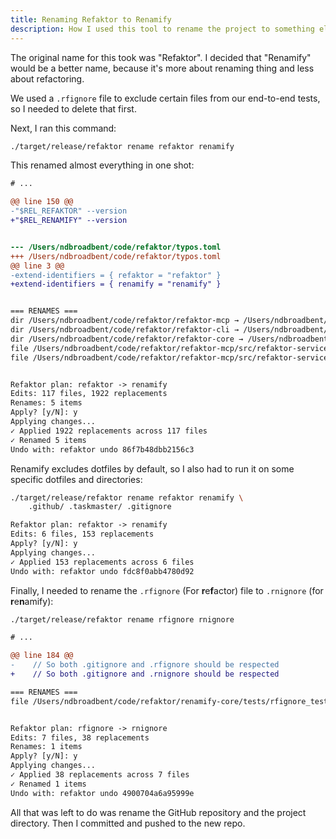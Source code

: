 ```yaml
---
title: Renaming Refaktor to Renamify
description: How I used this tool to rename the project to something else
---
```


The original name for this took was "Refaktor". I decided that "Renamify" would
be a better name, because it's more about renaming thing and less about
refactoring.

We used a `.rfignore` file to exclude certain files from our end-to-end tests,
so I needed to delete that first.

Next, I ran this command:

```bash
./target/release/refaktor rename refaktor renamify
```

This renamed almost everything in one shot:

```diff
# ...

@@ line 150 @@
-"$REL_REFAKTOR" --version
+"$REL_RENAMIFY" --version


--- /Users/ndbroadbent/code/refaktor/typos.toml
+++ /Users/ndbroadbent/code/refaktor/typos.toml
@@ line 3 @@
-extend-identifiers = { refaktor = "refaktor" }
+extend-identifiers = { renamify = "renamify" }


=== RENAMES ===
dir /Users/ndbroadbent/code/refaktor/refaktor-mcp → /Users/ndbroadbent/code/renamify/renamify-mcp
dir /Users/ndbroadbent/code/refaktor/refaktor-cli → /Users/ndbroadbent/code/renamify/renamify-cli
dir /Users/ndbroadbent/code/refaktor/refaktor-core → /Users/ndbroadbent/code/renamify/renamify-core
file /Users/ndbroadbent/code/refaktor/refaktor-mcp/src/refaktor-service.test.ts → /Users/ndbroadbent/code/renamify/renamify-mcp/src/renamify-service.test.ts
file /Users/ndbroadbent/code/refaktor/refaktor-mcp/src/refaktor-service.ts → /Users/ndbroadbent/code/renamify/renamify-mcp/src/renamify-service.ts


Refaktor plan: refaktor -> renamify
Edits: 117 files, 1922 replacements
Renames: 5 items
Apply? [y/N]: y
Applying changes...
✓ Applied 1922 replacements across 117 files
✓ Renamed 5 items
Undo with: refaktor undo 86f7b48dbb2156c3
```

Renamify excludes dotfiles by default, so I also had to run it on some specific
dotfiles and directories:

```bash
./target/release/refaktor rename refaktor renamify \
    .github/ .taskmaster/ .gitignore
```

```diff
Refaktor plan: refaktor -> renamify
Edits: 6 files, 153 replacements
Apply? [y/N]: y
Applying changes...
✓ Applied 153 replacements across 6 files
Undo with: refaktor undo fdc8f0abb4780d92
```

Finally, I needed to rename the `.rfignore` (For **r**e**f**actor) file to
`.rnignore` (for **r**e**n**amify):

```bash
./target/release/refaktor rename rfignore rnignore
```

```diff
# ...

@@ line 184 @@
-    // So both .gitignore and .rfignore should be respected
+    // So both .gitignore and .rnignore should be respected

=== RENAMES ===
file /Users/ndbroadbent/code/refaktor/renamify-core/tests/rfignore_test.rs → /Users/ndbroadbent/code/refaktor/renamify-core/tests/rnignore_test.rs


Refaktor plan: rfignore -> rnignore
Edits: 7 files, 38 replacements
Renames: 1 items
Apply? [y/N]: y
Applying changes...
✓ Applied 38 replacements across 7 files
✓ Renamed 1 items
Undo with: refaktor undo 4900704a6a95999e
```

All that was left to do was rename the GitHub repository and the project
directory. Then I committed and pushed to the new repo.
